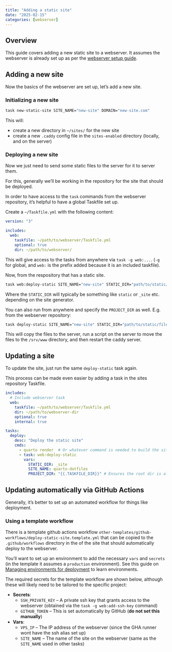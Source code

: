 ```yaml
---
title: "Adding a static site"
date: "2025-02-15"
categories: [webserver]
---
```


## Overview

This guide covers adding a new static site to a webserver. It assumes the webserver is already set up as per the [webserver setup guide](../setting-up-webserver/index.qmd).

## Adding a new site

Now the basics of the webserver are set up, let's add a new site.

### Initializing a new site

```bash
task new-static-site SITE_NAME="new-site" DOMAIN="new-site.com"
```

This will:

- create a new directory in `~/sites/` for the new site
- create a new `.caddy` config file in the `sites-enabled` directory (locally, and on the server)

### Deploying a new site

Now we just need to send some static files to the server for it to server them.

For this, generally we'll be working in the repository for the site that should be deployed.

In order to have access to the `task` commands from the webserver repository, it's helpful to have a global Taskfile set up.

Create a `~/Taskfile.yml` with the following content:
```yaml
version: "3"

includes:
  web:
    taskfile: ~/path/to/webserver/Taskfile.yml
    optional: true
    dir: ~/path/to/webserver/
```

This will give access to the tasks from anywhere via `task -g web:...`. (`-g` for global, and `web:` is the prefix added because it is an included taskfile).

Now, from the respository that has a static site.

```bash
task web:deploy-static SITE_NAME="new-site" STATIC_DIR="path/to/static/files"
```

Where the `STATIC_DIR` will typically be something like `static` or `_site` etc. depending on the site generator.

::: {.callout-note}
You can also run from anywhere and specify the `PROJECT_DIR` as well. E.g. from the webserver repository:

```bash
task deploy-static SITE_NAME="new-site" STATIC_DIR="path/to/static/files" PROJECT_DIR="path/to/repo"
```
:::

This will copy the files to the server, run a script on the server to move the files to the `/srv/www` directory, and then restart the caddy server.

## Updating a site

To update the site, just run the same `deploy-static` task again.

This process can be made even easier by adding a task in the sites repository Taskfile.

```yaml
includes:
  # Include webserver task
  web:
    taskfile: ~/path/to/webserver/Taskfile.yml
    dir: ~/path/to/webserver-dir
    optional: true
    internal: true

tasks:
  deploy:
    desc: "Deploy the static site"
    cmds:
      - quarto render  # Or whatever command is needed to build the site
      - task: web:deploy-static
        vars:
          STATIC_DIR: _site
          SITE_NAME: quarto-dotfiles
          PROJECT_DIR: "{{.TASKFILE_DIR}}" # Ensures the root dir is always right even if task is called from a subdirectory
```

## Updating automatically via GitHub Actions

Generally, it's better to set up an automated workflow for things like deployment.

### Using a template workflow

There is a template github actions workflow `other-templates/github-workflows/deploy-static-site.template.yml` that can be copied to the `.github/workflows` directory in the of the site that should automatically deploy to the webserver.

You'll want to set up an environment to add the necessary `vars` and `secrets` (in the template it assumes a `production` environment). See this guide on [Managing environments for deployment](https://docs.github.com/en/actions/managing-workflow-runs-and-deployments/managing-deployments/managing-environments-for-deployment) to learn environments.

The required secrets for the template workflow are shown below, although these will likely need to be tailored to the specific project:

- **Secrets**:
  - `SSH_PRIVATE_KEY` -- A private ssh key that grants access to the webserver (obtained via the `task -g web:add-ssh-key` command)
  - `GITHUB_TOKEN` -- This is set automatically by GitHub (**do not set this manually**)
- **Vars**:
  - `VPS_IP` -- The IP address of the webserver (since the GHA runner wont have the ssh alias set up)
  - `SITE_NAME` -- The name of the site on the webserver (same as the `SITE_NAME` used in other tasks)

